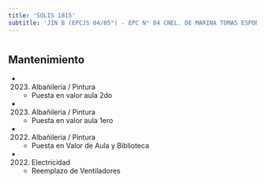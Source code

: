```yaml
---
title: 'SOLIS 1815'
subtitle: 'JIN B (EPCJS 04/05°) - EPC N° 04 CNEL. DE MARINA TOMAS ESPORA'
---
```


#


## Mantenimiento

*  (2023) Albañileria / Pintura 
    + Puesta en valor aula 2do

*  (2023) Albañileria / Pintura 
    + Puesta en valor aula 1ero

*  (2022) Albañileria / Pintura 
    + Puesta en Valor de Aula y Biblioteca

*  (2022) Electricidad 
    + Reemplazo de Ventiladores



